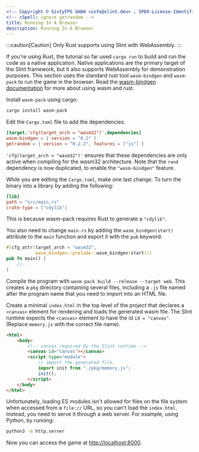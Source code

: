 ```yaml
---
<!-- Copyright © SixtyFPS GmbH <info@slint.dev> ; SPDX-License-Identifier: MIT -->
<!-- cSpell: ignore getrandom -->
title: Running In A Browser
description: Running In A Browser
---
```



:::caution[Caution]
Only Rust supports using Slint with WebAssembly.
:::

If you're using Rust, the tutorial so far used `cargo run` to build and run the code as a native application.
Native applications are the primary target of the Slint framework, but it also supports WebAssembly
for demonstration purposes. This section uses the standard rust tool `wasm-bindgen` and
`wasm-pack` to run the game in the browser. Read the [wasm-bindgen documentation](https://rustwasm.github.io/docs/wasm-bindgen/examples/without-a-bundler.html)
for more about using wasm and rust.

Install `wasm-pack` using cargo:

```sh
cargo install wasm-pack
```

Edit the `Cargo.toml` file to add the dependencies.

```toml
[target.'cfg(target_arch = "wasm32")'.dependencies]
wasm-bindgen = { version = "0.2" }
getrandom = { version = "0.2.2", features = ["js"] }
```

`'cfg(target_arch = "wasm32")'` ensures that these dependencies are only active
when compiling for the wasm32 architecture. Note that the `rand` dependency is now duplicated,
to enable the `"wasm-bindgen"` feature.

While you are editing the `Cargo.toml`, make one last change. To turn the binary into
a library by adding the following:

```toml
[lib]
path = "src/main.rs"
crate-type = ["cdylib"]
```

This is because wasm-pack requires Rust to generate a `"cdylib"`.

You also need to change `main.rs` by adding the `wasm_bindgen(start)`
attribute to the `main` function and export it with the `pub` keyword:

```rust
#[cfg_attr(target_arch = "wasm32",
           wasm_bindgen::prelude::wasm_bindgen(start))]
pub fn main() {
    //...
}
```

Compile the program with `wasm-pack build --release --target web`. This
creates a `pkg` directory containing several files, including a `.js` file
named after the program name that you need to import into an HTML file.

Create a minimal `index.html` in the top level of the project that declares a `<canvas>` element for rendering and loads the generated wasm
file. The Slint runtime expects the `<canvas>` element to have the id `id = "canvas"`.
(Replace `memory.js` with the correct file name).

```html
<html>
    <body>
        <!-- canvas required by the Slint runtime -->
        <canvas id="canvas"></canvas>
        <script type="module">
            // import the generated file.
            import init from "./pkg/memory.js";
            init();
        </script>
    </body>
</html>
```

Unfortunately, loading ES modules isn't allowed for files on the file system when accessed from a
`file://` URL, so you can't load the `index.html`. Instead, you need to serve it through a web server.
For example, using Python, by running:

```sh
python3 -m http.server
```

Now you can access the game at [http://localhost:8000](http://localhost:8000/).
